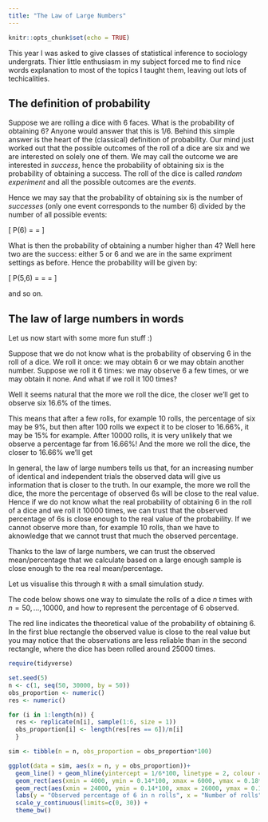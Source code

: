 ```yaml
---
title: "The Law of Large Numbers"
---
```


```r
knitr::opts_chunk$set(echo = TRUE)
```

This year I was asked to give classes of statistical inference to sociology undergrats. Thier little enthusiasm in my subject forced me to find nice words explanation to most of the topics I taught them, leaving out lots of techicalities. 



## The definition of probability

Suppose we are rolling a dice with 6 faces. What is the probability of obtaining 6? Anyone would answer that this is 1/6. Behind this simple answer is the heart of the (classical) definition of probability. Our mind just worked out that the possible outcomes of the roll of a dice are six and we are interested on solely one of them. We may call the outcome we are interested in _success_, hence the probability of obtaining six is the probability of obtaining a success. The roll of the dice is called _random experiment_ and all the possible outcomes are the _events_.

Hence we may say that the probability of obtaining six is the number of _successes_ (only one event corresponds to the number 6) divided by the number of all possible events:

\[
P(6) = \frac{\text{number of successes}}{\text{number of possible events}} = \frac{1}{6}
\]

What is then the probability of obtaining a number higher than 4? Well here two are the success: either 5 or 6 and we are in the same expriment settings as before. Hence the probability will be given by:

\[
P(5,6) = \frac{\text{number of successes}}{\text{number of possible events}} = \frac{2}{6} = \frac{1}{3}
\]

and so on.



## The law of large numbers in words

Let us now start with some more fun stuff :)

Suppose that we do not know what is the probability of observing 6 in the roll of a dice. We roll it once: we may obtain 6 or we may obtain another number. Suppose we roll it 6 times: we may observe 6 a few times, or we may obtain it none. And what if we roll it 100 times?

Well it seems natural that the more we roll the dice, the closer we'll get to observe six 16.6% of the times.

This means that after a few rolls, for example 10 rolls, the percentage of six may be 9\%, but then after 100 rolls we expect it to be closer to 16.66\%, it may be 15% for example. After 10000 rolls, it is very unlikely that we observe a percentage far from 16.66\%! And the more we roll the dice, the closer to 16.66\% we'll get


In general, the law of large numbers tells us that, for an increasing number of identical and independent trials the observed data will give us information that is closer to the truth. In our example, the more we roll the dice, the more the percentage of observed 6s will be close to the real value. Hence if we do not know what the real probability of obtaining 6 in the roll of a dice and we roll it 10000 times, we can trust that the observed percentage of 6s is close enough to the real value of the probability. If we cannot observe more than, for example 10 rolls, than we have to aknowledge that we cannot trust that much the observed percentage.


Thanks to the law of large numbers, we can trust the observed mean/percentage that we calculate based on a large enough sample is close enough to the rea real mean/percentage.


Let us visualise this through `R` with a small simulation study. 

The code below shows one way to simulate the rolls of a dice $n$ times with $n = 50, ..., 10000$, and how to represent the percentage of 6 observed. 


The red line indicates the theoretical value of the probability of obtaining $6$. In the first blue rectangle the observed value is close to the real value but you may notice that the observations are less reliable than in the second rectangle, where the dice has been rolled around 25000 times.



```r
require(tidyverse)

set.seed(5)
n <- c(1, seq(50, 30000, by = 50))
obs_proportion <- numeric()
res <- numeric()

for (i in 1:length(n)) {
  res <- replicate(n[i], sample(1:6, size = 1))
  obs_proportion[i] <- length(res[res == 6])/n[i]
  }

sim <- tibble(n = n, obs_proportion = obs_proportion*100)

ggplot(data = sim, aes(x = n, y = obs_proportion))+
  geom_line() + geom_hline(yintercept = 1/6*100, linetype = 2, colour = "red") +
  geom_rect(aes(xmin = 4000, ymin = 0.14*100, xmax = 6000, ymax = 0.18*100), fill = NA, col = 4)+
  geom_rect(aes(xmin = 24000, ymin = 0.14*100, xmax = 26000, ymax = 0.18*100), fill = NA, col = 4)+
  labs(y = "Observed percentage of 6 in n rolls", x = "Number of rolls") +
  scale_y_continuous(limits=c(0, 30)) +
  theme_bw()


```



